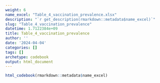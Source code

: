 ```yaml
---
weight: 6
name_excel: "Table_4_vaccination_prevalence.xlsx"
description: "`r get_description(rmarkdown::metadata$name_excel)`"
slug: "Table_4_vaccination_prevalence"
datetime: 1.7122384e+09
title: Table_4_vaccination_prevalence
author: ''
date: '2024-04-04'
categories: []
tags: []
archetype: codebook
output: html_document
---
```


```r
html_codebook(rmarkdown::metadata$name_excel)
```
